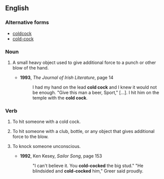 ==English==

===Alternative forms===
* [[coldcock]]
* [[cold-cock]]

===Noun===
{{en-noun}}

# {{label|en|slang}} A small heavy object used to give additional force to a punch or other blow of the hand.
#* '''1993''', ''The Journal of Irish Literature'', page 14
#*: I had my hand on the lead '''cold cock''' and I knew it would not be enough. "Give this man a beer, Sport," […]. I hit him on the temple with the '''cold cock'''.

===Verb===
{{en-verb}}

# {{label|en|slang}} To hit someone with a cold cock.
# {{label|en|slang}} To hit someone with a club, bottle, or any object that gives additional force to the blow.
# {{label|en|slang}} To knock someone unconscious.
#* '''1992''', Ken Kesey, ''Sailor Song'', page 153
#*: "I can't believe it. You '''cold-cocked''' the big stud." "He blindsided and '''cold-cocked''' him," Greer said proudly.